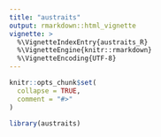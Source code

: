 ```yaml
---
title: "austraits"
output: rmarkdown::html_vignette
vignette: >
  %\VignetteIndexEntry{austraits_R}
  %\VignetteEngine{knitr::rmarkdown}
  %\VignetteEncoding{UTF-8}
---
```


```r
knitr::opts_chunk$set(
  collapse = TRUE,
  comment = "#>"
)
```

```r
library(austraits)
```
